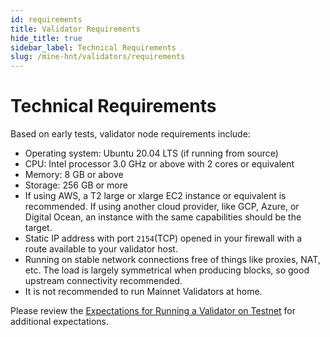 ```yaml
---
id: requirements
title: Validator Requirements
hide_title: true
sidebar_label: Technical Requirements
slug: /mine-hnt/validators/requirements
---
```



# Technical Requirements

Based on early tests, validator node requirements include:

- Operating system: Ubuntu 20.04 LTS (if running from source)
- CPU: Intel processor 3.0 GHz or above with 2 cores or equivalent
- Memory: 8 GB or above
- Storage: 256 GB or more
- If using AWS, a T2 large or xlarge EC2 instance or equivalent is recommended. If using another cloud provider, like GCP, Azure, or Digital Ocean, an instance with the same capabilities should be the target.
- Static IP address with port `2154`(TCP) opened in your firewall with a route available to your validator host.
- Running on stable network connections free of things like proxies, NAT, etc. The load is largely symmetrical when producing blocks, so good upstream connectivity recommended.
- It is not recommended to run Mainnet Validators at home.

Please review the [Expectations for Running a Validator on Testnet](/mine-hnt/validators) for additional expectations.
